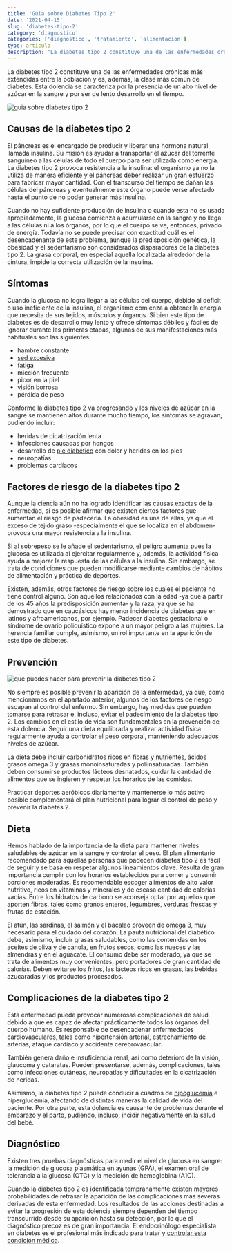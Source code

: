 ```yaml
---
title: 'Guia sobre Diabetes Tipo 2'
date: '2021-04-15'
slug: 'diabetes-tipo-2'
category: 'diagnostico'
categories: ['diagnostico', 'tratamiento', 'alimentacion']
type: articulo
description: 'La diabetes tipo 2 constituye una de las enfermedades crónicas más extendidas entre la población y es, además, la clase más común de diabetes.'
---
```


La diabetes tipo 2 constituye una de las enfermedades crónicas más extendidas entre la población y es, además, la clase más común de diabetes. Esta dolencia se caracteriza por la presencia de un alto nivel de azúcar en la sangre y por ser de lento desarrollo en el tiempo.

![guia sobre diabetes tipo 2](/images/guia-sobre-diabetes-tipo-2.webp)

## Causas de la diabetes tipo 2

El páncreas es el encargado de producir y liberar una hormona natural llamada insulina. Su misión es ayudar a transportar el azúcar del torrente sanguíneo a las células de todo el cuerpo para ser utilizada como energía. La diabetes tipo 2 provoca resistencia a la insulina: el organismo ya no la utiliza de manera eficiente y el páncreas deber realizar un gran esfuerzo para fabricar mayor cantidad. Con el transcurso del tiempo se dañan las células del páncreas y eventualmente este órgano puede verse afectado hasta el punto de no poder generar más insulina.

Cuando no hay suficiente producción de insulina o cuando esta no es usada apropiadamente, la glucosa comienza a acumularse en la sangre y no llega a las células ni a los órganos, por lo que el cuerpo se ve, entonces, privado de energía. Todavía no se puede precisar con exactitud cuál es el desencadenante de este problema, aunque la predisposición genética, la obesidad y el sedentarismo son considerados disparadores de la diabetes tipo 2. La grasa corporal, en especial aquella localizada alrededor de la cintura, impide la correcta utilización de la insulina.

## Síntomas

Cuando la glucosa no logra llegar a las células del cuerpo, debido al déficit o uso ineficiente de la insulina, el organismo comienza a obtener la energía que necesita de sus tejidos, músculos y órganos. Si bien este tipo de diabetes es de desarrollo muy lento y ofrece síntomas débiles y fáciles de ignorar durante las primeras etapas, algunas de sus manifestaciones más habituales son las siguientes:

- hambre constante
- [sed excesiva](/como-la-deshidratacion-afecta-los-niveles-de-la-glucosa-en-la-sangre/)
- fatiga
- micción frecuente
- picor en la piel
- visión borrosa
- pérdida de peso

Conforme la diabetes tipo 2 va progresando y los niveles de azúcar en la sangre se mantienen altos durante mucho tiempo, los síntomas se agravan, pudiendo incluir:

- heridas de cicatrización lenta
- infecciones causadas por hongos
- desarrollo de [pie diabetico](/pie-diabetico) con dolor y heridas en los pies
- neuropatías
- problemas cardíacos

## Factores de riesgo de la diabetes tipo 2

Aunque la ciencia aún no ha logrado identificar las causas exactas de la enfermedad, sí es posible afirmar que existen ciertos factores que aumentan el riesgo de padecerla. La obesidad es una de ellas, ya que el exceso de tejido graso -especialmente el que se localiza en el abdomen- provoca una mayor resistencia a la insulina.

Si al sobrepeso se le añade el sedentarismo, el peligro aumenta pues la glucosa es utilizada al ejercitar regularmente y, además, la actividad física ayuda a mejorar la respuesta de las células a la insulina. Sin embargo, se trata de condiciones que pueden modificarse mediante cambios de hábitos de alimentación y práctica de deportes.

Existen, además, otros factores de riesgo sobre los cuales el paciente no tiene control alguno. Son aquellos relacionados con la edad -ya que a partir de los 45 años la predisposición aumenta- y la raza, ya que se ha demostrado que en caucásicos hay menor incidencia de diabetes que en latinos y afroamericanos, por ejemplo. Padecer diabetes gestacional o síndrome de ovario poliquístico expone a un mayor peligro a las mujeres. La herencia familiar cumple, asimismo, un rol importante en la aparición de este tipo de diabetes.

## Prevención

![que puedes hacer para prevenir la diabetes tipo 2](/images/guia-sobre-diabetes-tipo-2-1.webp)

No siempre es posible prevenir la aparición de la enfermedad, ya que, como mencionamos en el apartado anterior, algunos de los factores de riesgo escapan al control del enfermo. Sin embargo, hay medidas que pueden tomarse para retrasar e, incluso, evitar el padecimiento de la diabetes tipo 2. Los cambios en el estilo de vida son fundamentales en la prevención de esta dolencia. Seguir una dieta equilibrada y realizar actividad física regularmente ayuda a controlar el peso corporal, manteniendo adecuados niveles de azúcar.

La dieta debe incluir carbohidratos ricos en fibras y nutrientes, ácidos grasos omega 3 y grasas monoinsaturadas y poliinsaturadas. También deben consumirse productos lácteos desnatados, cuidar la cantidad de alimentos que se ingieren y respetar los horarios de las comidas.

Practicar deportes aeróbicos diariamente y mantenerse lo más activo posible complementará el plan nutricional para lograr el control de peso y prevenir la diabetes 2.

## Dieta

Hemos hablado de la importancia de la dieta para mantener niveles saludables de azúcar en la sangre y controlar el peso. El plan alimentario recomendado para aquellas personas que padecen diabetes tipo 2 es fácil de seguir y se basa en respetar algunos lineamientos clave. Resulta de gran importancia cumplir con los horarios establecidos para comer y consumir porciones moderadas. Es recomendable escoger alimentos de alto valor nutritivo, ricos en vitaminas y minerales y de escasa cantidad de calorías vacías. Entre los hidratos de carbono se aconseja optar por aquellos que aporten fibras, tales como granos enteros, legumbres, verduras frescas y frutas de estación.

El atún, las sardinas, el salmón y el bacalao proveen de omega 3, muy necesario para el cuidado del corazón. La pauta nutricional del diabético debe, asimismo, incluir grasas saludables, como las contenidas en los aceites de oliva y de canola, en frutos secos, como las nueces y las almendras y en el aguacate. El consumo debe ser moderado, ya que se trata de alimentos muy convenientes, pero portadores de gran cantidad de calorías. Deben evitarse los fritos, las lácteos ricos en grasas, las bebidas azucaradas y los productos procesados.

## Complicaciones de la diabetes tipo 2

Esta enfermedad puede provocar numerosas complicaciones de salud, debido a que es capaz de afectar prácticamente todos los órganos del cuerpo humano. Es responsable de desencadenar enfermedades cardiovasculares, tales como hipertensión arterial, estrechamiento de arterias, ataque cardíaco y accidente cerebrovascular.

También genera daño e insuficiencia renal, así como deterioro de la visión, glaucoma y cataratas. Pueden presentarse, además, complicaciones, tales como infecciones cutáneas, neuropatías y dificultades en la cicatrización de heridas.

Asimismo, la diabetes tipo 2 puede conducir a cuadros de [hipoglucemia](/la-hipoglucemia-nivel-bajo-de-azucar-en-sangre) e hiperglucemia, afectando de distintas maneras la calidad de vida del paciente. Por otra parte, esta dolencia es causante de problemas durante el embarazo y el parto, pudiendo, incluso, incidir negativamente en la salud del bebé.

## Diagnóstico

Existen tres pruebas diagnósticas para medir el nivel de glucosa en sangre: la medición de glucosa plasmática en ayunas (GPA), el examen oral de tolerancia a la glucosa (OTG) y la medición de hemoglobina (A1C).

Cuando la diabetes tipo 2 es identificada tempranamente existen mayores probabilidades de retrasar la aparición de las complicaciones más severas derivadas de esta enfermedad. Los resultados de las acciones destinadas a evitar la progresión de esta dolencia siempre dependen del tiempo transcurrido desde su aparición hasta su detección, por lo que el diagnóstico precoz es de gran importancia. El endocrinólogo especialista en diabetes es el profesional más indicado para tratar y [controlar esta condición médica](/como-controlar-la-diabetes).
